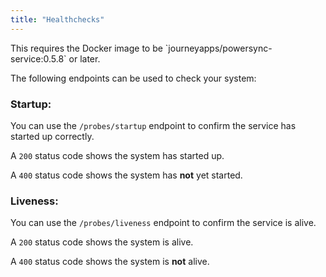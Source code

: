 ```yaml
---
title: "Healthchecks"
---
```


<Info>
  This requires the Docker image to be `journeyapps/powersync-service:0.5.8` or later.
</Info>

The following endpoints can be used to check your system:

### Startup:

You can use the `/probes/startup` endpoint to confirm the service has started up correctly.

A `200` status code shows the system has started up.

A `400` status code shows the system has **not** yet started.

### Liveness:

You can use the `/probes/liveness` endpoint to confirm the service is alive.

A `200` status code shows the system is alive.

A `400` status code shows the system is **not** alive.
